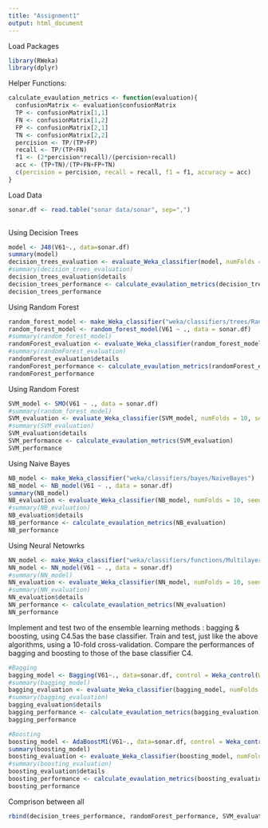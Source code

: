 ```yaml
---
title: "Assignment1"
output: html_document
---
```

Load Packages
```r
library(RWeka)
library(dplyr)
```

Helper Functions:
```r
calculate_evaulation_metrics <- function(evaluation){
  confusionMatrix <- evaluation$confusionMatrix
  TP <- confusionMatrix[1,1]
  FN <- confusionMatrix[1,2]
  FP <- confusionMatrix[2,1]
  TN <- confusionMatrix[2,2]
  percision <- TP/(TP+FP)
  recall <- TP/(TP+FN)
  f1 <- (2*percision*recall)/(percision+recall)
  acc <- (TP+TN)/(TP+FN+FP+TN)
  c(percision = percision, recall = recall, f1 = f1, accuracy = acc)
}
```
Load Data
```r
sonar.df <- read.table("sonar data/sonar", sep=",")
  
```

Using Decision Trees
```r
model <- J48(V61~., data=sonar.df)
summary(model)
decision_trees_evaluation <- evaluate_Weka_classifier(model, numFolds = 10, seed = 123, class = TRUE)
#summary(decision_trees_evaluation)
decision_trees_evaluation$details
decision_trees_performance <- calculate_evaulation_metrics(decision_trees_evaluation)
decision_trees_performance
```

Using Random Forest
```r
random_forest_model <- make_Weka_classifier("weka/classifiers/trees/RandomForest")
random_forest_model <- random_forest_model(V61 ~ ., data = sonar.df)
#summary(random_forest_model)
randomForest_evaluation <- evaluate_Weka_classifier(random_forest_model, numFolds = 10, seed = 123, class = TRUE)
#summary(randomForest_evaluation)
randomForest_evaluation$details
randomForest_performance <- calculate_evaulation_metrics(randomForest_evaluation)
randomForest_performance
```


Using Random Forest
```r
SVM_model <- SMO(V61 ~ ., data = sonar.df)
#summary(random_forest_model)
SVM_evaluation <- evaluate_Weka_classifier(SVM_model, numFolds = 10, seed = 123, class = TRUE)
#summary(SVM_evaluation)
SVM_evaluation$details
SVM_performance <- calculate_evaulation_metrics(SVM_evaluation)
SVM_performance
```


Using Naive Bayes
```r
NB_model <- make_Weka_classifier("weka/classifiers/bayes/NaiveBayes")
NB_model <- NB_model(V61 ~ ., data = sonar.df)
summary(NB_model)
NB_evaluation <- evaluate_Weka_classifier(NB_model, numFolds = 10, seed = 123, class = TRUE)
#summary(NB_evaluation)
NB_evaluation$details
NB_performance <- calculate_evaulation_metrics(NB_evaluation)
NB_performance
```


Using Neural Netowrks
```r
NN_model <- make_Weka_classifier("weka/classifiers/functions/MultilayerPerceptron")
NN_model <- NN_model(V61 ~ ., data = sonar.df)
#summary(NN_model)
NN_evaluation <- evaluate_Weka_classifier(NN_model, numFolds = 10, seed = 123, class = TRUE)
#summary(NN_evaluation)
NN_evaluation$details
NN_performance <- calculate_evaulation_metrics(NN_evaluation)
NN_performance
```


Implement and test two of the ensemble learning methods : bagging & boosting, using C4.5as the base classifier. Train and test, just like the above algorithms, using a 10-fold cross-validation. Compare the performances of bagging and boosting to those of the base classifier C4.
```r
#Bagging
bagging_model <- Bagging(V61~., data=sonar.df, control = Weka_control(W = list(J48, M = 30)))
#summary(bagging_model)
bagging_evaluation <- evaluate_Weka_classifier(bagging_model, numFolds = 10, seed = 123, class = TRUE)
#summary(bagging_evaluation)
bagging_evaluation$details
bagging_performance <- calculate_evaulation_metrics(bagging_evaluation)
bagging_performance

#Boosting
boosting_model <- AdaBoostM1(V61~., data=sonar.df, control = Weka_control(W = list(J48, M = 30)))
summary(boosting_model)
boosting_evaluation <- evaluate_Weka_classifier(boosting_model, numFolds = 10, seed = 123, class = TRUE)
#summary(boosting_evaluation)
boosting_evaluation$details
boosting_performance <- calculate_evaulation_metrics(boosting_evaluation)
boosting_performance
```


Comprison between all
```r
rbind(decision_trees_performance, randomForest_performance, SVM_evaluation, NB_performance, NN_performance, bagging_performance, boosting_performance)
```







